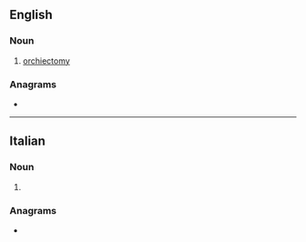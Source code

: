 ==English==

===Noun===
{{head|en|noun}}

# [[orchiectomy]]

===Anagrams===
* {{anagrams|en|a=chior|chiro|chiro-|choir|chori|ichor}}

----

==Italian==

===Noun===
{{head|it|noun form|g=m}}

# {{plural of|it|orco}}

===Anagrams===
* {{l|it|rochi}}